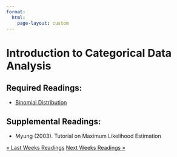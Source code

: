```yaml
---
format: 
  html:
    page-layout: custom
---
```

<div class="page-readings">
<h1 class="h1-reading"> Introduction to Categorical Data Analysis </h1>
<h2 class="h2-reading">Required Readings:</h2>
<ul class="ul-reading">
<li> <a href = "https://www.statisticshowto.com/probability-and-statistics/binomial-theorem/binomial-distribution-formula/">Binomial Distribution</a></li>
</ul>

<h2 class="h2-reading">Supplemental Readings:</h2>
<ul class="ul-reading">
<li>Myung (2003). Tutorial on Maximum Likelihood Estimation</li>
</ul>

<div class = "prev-next-container">
<a class="prev-next" href="reading-1.html">&laquo; Last Weeks Readings</a>
<a class="prev-next" href="reading-3.html">Next Weeks Readings &raquo;</a>
</div>

</div>